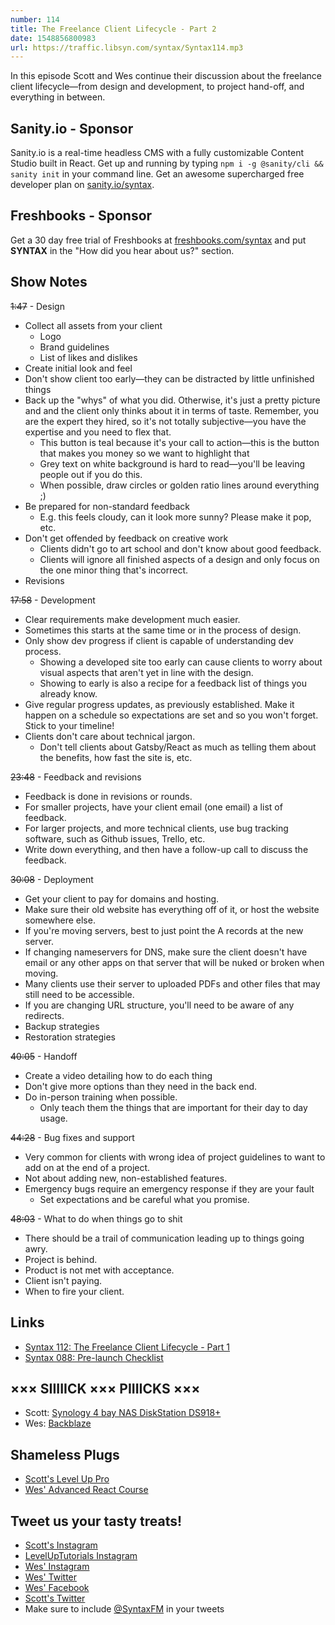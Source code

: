 ```yaml
---
number: 114
title: The Freelance Client Lifecycle - Part 2
date: 1548856800983
url: https://traffic.libsyn.com/syntax/Syntax114.mp3
---
```


In this episode Scott and Wes continue their discussion about the freelance client lifecycle—from design and development, to project hand-off, and everything in between.

## Sanity.io - Sponsor

Sanity.io is a real-time headless CMS with a fully customizable Content Studio built in React. Get up and running by typing `npm i -g @sanity/cli && sanity init` in your command line. Get an awesome supercharged free developer plan on [sanity.io/syntax](https://sanity.io/syntax?utm_source=syntax-fm&utm_campaign=syntax1). 

## Freshbooks - Sponsor

Get a 30 day free trial of Freshbooks at [freshbooks.com/syntax](https://freshbooks.com/syntax) and put **SYNTAX** in the "How did you hear about us?" section.

## Show Notes

~~1:47~~ - Design

* Collect all assets from your client
    * Logo
    * Brand guidelines
    * List of likes and dislikes
* Create initial look and feel
* Don't show client too early—they can be distracted by little unfinished things
* Back up the "whys" of what you did. Otherwise, it's just a pretty picture and and the client only thinks about it in terms of taste. Remember, you are the expert they hired, so it's not totally subjective—you have the expertise and you need to flex that.
    * This button is teal because it's your call to action—this is the button that makes you money so we want to highlight that
    * Grey text on white background is hard to read—you'll be leaving people out if you do this.
    * When possible, draw circles or golden ratio lines around everything ;)
* Be prepared for non-standard feedback
    * E.g. this feels cloudy, can it look more sunny? Please make it pop, etc.
* Don't get offended by feedback on creative work
    * Clients didn't go to art school and don't know about good feedback.
    * Clients will ignore all finished aspects of a design and only focus on the one minor thing that's incorrect.
* Revisions

~~17:58~~ - Development

* Clear requirements make development much easier.
* Sometimes this starts at the same time or in the process of design.
* Only show dev progress if client is capable of understanding dev process.
   * Showing a developed site too early can cause clients to worry about visual aspects that aren't yet in line with the design.
   * Showing to early is also a recipe for a feedback list of things you already know.
* Give regular progress updates, as previously established. Make it happen on a schedule so expectations are set and so you won't forget. Stick to your timeline!
* Clients don't care about technical jargon.
    * Don't tell clients about Gatsby/React as much as telling them about the benefits, how fast the site is, etc.

~~23:48~~ - Feedback and revisions

* Feedback is done in revisions or rounds.
* For smaller projects, have your client email (one email) a list of feedback.
* For larger projects, and more technical clients, use bug tracking software, such as Github issues, Trello, etc.
* Write down everything, and then have a follow-up call to discuss the feedback.

~~30:08~~ - Deployment

* Get your client to pay for domains and hosting.
* Make sure their old website has everything off of it, or host the website somewhere else.
* If you're moving servers, best to just point the A records at the new server.
* If changing nameservers for DNS, make sure the client doesn't have email or any other apps on that server that will be nuked or broken when moving.
* Many clients use their server to uploaded PDFs and other files that may still need to be accessible.
* If you are changing URL structure, you'll need to be aware of any redirects.
* Backup strategies
* Restoration strategies

~~40:05~~ - Handoff

* Create a video detailing how to do each thing
* Don't give more options than they need in the back end.
* Do in-person training when possible.
    * Only teach them the things that are important for their day to day usage.

~~44:28~~ - Bug fixes and support

* Very common for clients with wrong idea of project guidelines to want to add on at the end of a project.
* Not about adding new, non-established features.
* Emergency bugs require an emergency response if they are your fault
    * Set expectations and be careful what you promise.

~~48:03~~ - What to do when things go to shit

* There should be a trail of communication leading up to things going awry.
* Project is behind.
* Product is not met with acceptance.
* Client isn't paying.
* When to fire your client.

## Links
* [Syntax 112: The Freelance Client Lifecycle - Part 1](https://syntax.fm/show/112/the-freelance-client-lifecycle-part-1)
* [Syntax 088: Pre-launch Checklist](https://syntax.fm/show/088/pre-launch-checklist)

## ××× SIIIIICK ××× PIIIICKS ×××

* Scott: [Synology 4 bay NAS DiskStation DS918+](https://amzn.to/2M94YIq)
* Wes: [Backblaze](https://www.backblaze.com/)

## Shameless Plugs

* [Scott's Level Up Pro](https://LevelUpTutorials.com/pro)
* [Wes' Advanced React Course](https://www.advancedreact.com)

## Tweet us your tasty treats!

* [Scott's Instagram](https://www.instagram.com/stolinski/)
* [LevelUpTutorials Instagram](https://www.instagram.com/LevelUpTutorials/)
* [Wes' Instagram](https://www.instagram.com/wesbos/)
* [Wes' Twitter](https://twitter.com/wesbos)
* [Wes' Facebook](https://www.facebook.com/wesbos.developer)
* [Scott's Twitter](https://twitter.com/stolinski)
* Make sure to include [@SyntaxFM](https://twitter.com/SyntaxFM) in your tweets